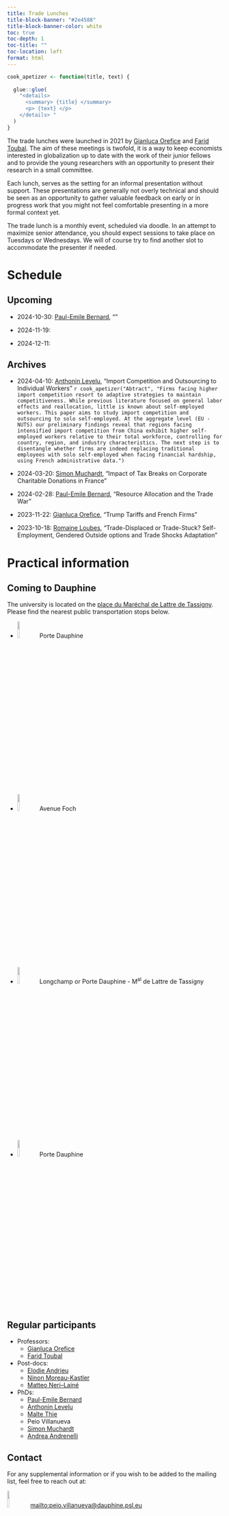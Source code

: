 ```yaml
---
title: Trade Lunches
title-block-banner: "#2e4588"
title-block-banner-color: white
toc: true
toc-depth: 1
toc-title: ""
toc-location: left
format: html
---
```


```r
cook_apetizer <- function(title, text) {
  
  glue::glue(
    "<details>
      <summary> {title} </summary>
      <p> {text} </p>
    </details> "
  )
}
```


The trade lunches were launched in 2021 by [Gianluca Orefice] and
[Farid Toubal]. The aim of these meetings is twofold, it is a way to keep
economists interested in globalization up to date with the work of their junior
fellows and to provide the young researchers with an opportunity to present
their research in a small committee.

Each lunch, serves as the setting for an informal presentation without support.
These presentations are generally not overly technical and should be seen as an
opportunity to gather valuable feedback on early or in progress work that you
might not feel comfortable presenting in a more formal context yet.

The trade lunch is a monthly event, scheduled via doodle. In an attempt to
maximize senior attendance, you should expect sessions to take place on Tuesdays
or Wednesdays. We will of course try to find another slot to accommodate the
presenter if needed.

# Schedule {#sec-sched}

::: {.panel-tabset}
## Upcoming

- 2024-10-30: [Paul-Emile Bernard],  ""

- 2024-11-19:

- 2024-12-11:

## Archives

- 2024-04-10: [Anthonin Levelu],
"Import Competition and Outsourcing to Individual Workers"
`r cook_apetizer("Abtract", "Firms facing higher import competition resort to adaptive strategies to maintain competitiveness. While previous literature focused on general labor effects and reallocation, little is known about self-employed workers. This paper aims to study import competition and outsourcing to solo self-employed. At the aggregate level (EU - NUTS) our preliminary findings reveal that regions facing intensified import competition from China exhibit higher self-employed workers relative to their total workforce, controlling for country, region, and industry characteristics. The next step is to disentangle whether firms are indeed replacing traditional employees with solo self-employed when facing financial hardship, using French administrative data.")`

- 2024-03-20: [Simon Muchardt], 
"Impact of Tax Breaks on Corporate Charitable Donations in France"

- 2024-02-28: [Paul-Emile Bernard],  "Resource Allocation and the Trade War"

- 2023-11-22: [Gianluca Orefice], "Trump Tariffs and French Firms"

- 2023-10-18: [Romaine Loubes](https://rloubes.github.io/Website),
"Trade-Displaced or Trade-Stuck? Self-Employment, Gendered Outside options and
Trade Shocks Adaptation"
:::

# Practical information {#sec-info}

::: {.panel-tabset}
## Coming to Dauphine

The university is located on the [place du Maréchal de Lattre de Tassigny](<https://www.google.fr/maps/place/Universit%C3%A9+Paris+Dauphine-PSL/@48.8701545,2.2551657,15z/data=!3m2!4b1!5s0x47e665599dad468d:0xfe2b8a1bb55dd3f1!4m6!3m5!1s0x47e6655922d250b7:0x3393b4fa95ac9e83!8m2!3d48.8701419!4d2.2736197!16zL20vMGJiMTY5?entry=ttu>). Please find the nearest public transportation stops below.

- ![](http://www.memo-flash.com/upload/552/ligne-2.png){fig-align="left" width=10%}
Porte Dauphine

- ![](https://www.sncf-connect.com/assets/styles/image_scale_width_750/public/media/2021-12/logo-rer-c-redimensionne.jpg){fig-align="left" width=10%}
Avenue Foch

- ![](https://www.bougerenville.com/wp-content/uploads/2019/01/bus-pc-paris.jpg){fig-align="left" width=10%}
Longchamp or Porte Dauphine - M^al^ de Lattre de Tassigny

- ![](https://www.mobilys.net/images/tram/paris/t3b.png){fig-align="left" width=10%} Porte Dauphine

## Regular participants

- Professors:
  + [Gianluca Orefice]
  + [Farid Toubal]

- Post-docs:
  + [Elodie Andrieu]
  + [Ninon Moreau-Kastler]
  + [Matteo Neri--Lainé]
  
- PhDs:
  + [Paul-Emile Bernard]
  + [Anthonin Levelu]
  + [Malte Thie]
  + Peio Villanueva
  + [Simon Muchardt]
  + [Andrea Andrenelli]
  <!-- + Chaimaa Chawki  -->
  <!-- + Kai Sun -->

## Contact

For any supplemental information or if you wish to be added to the mailing list,
feel free to reach out at:

![](https://openclipart.org/image/2400px/svg_to_png/196965/mono-email.png){fig-align="left" width=10%} <mailto:peio.villanueva@dauphine.psl.eu>
:::

<!-- Links -->
[Andrea Andrenelli]: mailto:andrea.andrenelli@dauphine.psl.eu
[Elodie Andrieu]: https://elodieandrieu.github.io
[Anthonin Levelu]: https://anthoninlevelu.github.io
[Paul-Emile Bernard]: mailto:paul-emile.bernard@dauphine.psl.eu
[Matteo Neri--Lainé]: https://matteoneri-laine.wixsite.com/matteonerilaine
[Ninon Moreau-Kastler]: https://ninonmoreaukastler.com
[Simon Muchardt]: https://www.simonmuchardt.com
[Gianluca Orefice]: https://sites.google.com/site/oreficegianluca/home
[Malte Thie]: https://maltethie.com
[Farid Toubal]: https://faridtoubal.com
<!-- [Peio Villanueva]: https://p-vllnva.github.io -->